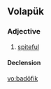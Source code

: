 ==Volapük==

===Adjective===
{{infl|vo|adjective}}

# [[spiteful]]

====Declension====
{{vo-decl-adj}}

[[vo:badöfik]]